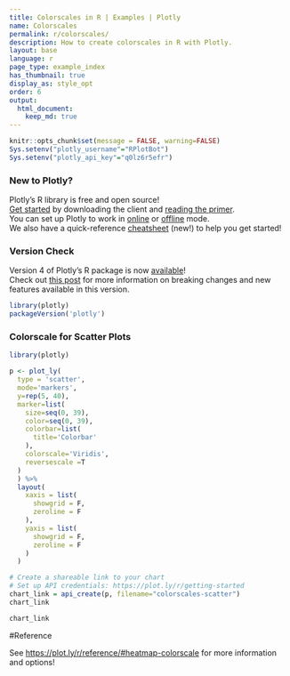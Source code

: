 ```yaml
---
title: Colorscales in R | Examples | Plotly
name: Colorscales
permalink: r/colorscales/
description: How to create colorscales in R with Plotly.
layout: base
language: r
page_type: example_index
has_thumbnail: true
display_as: style_opt
order: 6
output:
  html_document:
    keep_md: true
---
```


```r
knitr::opts_chunk$set(message = FALSE, warning=FALSE)
Sys.setenv("plotly_username"="RPlotBot")
Sys.setenv("plotly_api_key"="q0lz6r5efr")
```

### New to Plotly?

Plotly's R library is free and open source!<br>
[Get started](https://plot.ly/r/getting-started/) by downloading the client and [reading the primer](https://plot.ly/r/getting-started/).<br>
You can set up Plotly to work in [online](https://plot.ly/r/getting-started/#hosting-graphs-in-your-online-plotly-account) or [offline](https://plot.ly/r/offline/) mode.<br>
We also have a quick-reference [cheatsheet](https://images.plot.ly/plotly-documentation/images/r_cheat_sheet.pdf) (new!) to help you get started!

### Version Check

Version 4 of Plotly's R package is now [available](https://plot.ly/r/getting-started/#installation)!<br>
Check out [this post](http://moderndata.plot.ly/upgrading-to-plotly-4-0-and-above/) for more information on breaking changes and new features available in this version.

```r
library(plotly)
packageVersion('plotly')
```

### Colorscale for Scatter Plots

```r
library(plotly)

p <- plot_ly(
  type = 'scatter',
  mode='markers',
  y=rep(5, 40),
  marker=list(
    size=seq(0, 39),
    color=seq(0, 39),
    colorbar=list(
      title='Colorbar'
    ),
    colorscale='Viridis',
    reversescale =T
  )
  ) %>%
  layout(
    xaxis = list(
      showgrid = F,
      zeroline = F
    ),
    yaxis = list(
      showgrid = F,
      zeroline = F
    )
  )

# Create a shareable link to your chart
# Set up API credentials: https://plot.ly/r/getting-started
chart_link = api_create(p, filename="colorscales-scatter")
chart_link
```

```r
chart_link
```

#Reference

See [https://plot.ly/r/reference/#heatmap-colorscale](https://plot.ly/r/reference/#heatmap-colorscale) for more information and options!
